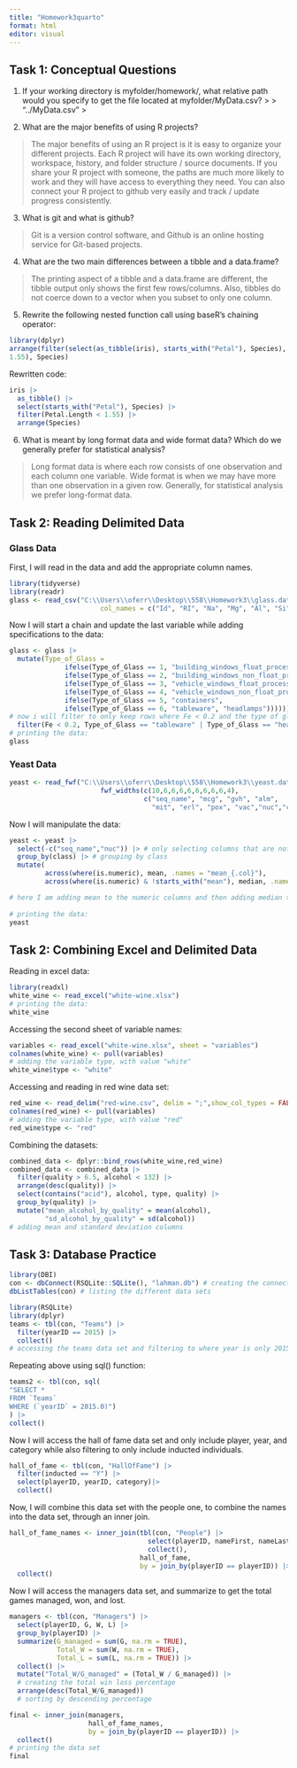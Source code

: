 ```yaml
---
title: "Homework3quarto"
format: html
editor: visual
---
```


## Task 1: Conceptual Questions

1.  If your working directory is myfolder/homework/, what relative path would you specify to get the file
    located at myfolder/MyData.csv?
>
> "../MyData.csv"
>

2.  What are the major benefits of using R projects?

>
> The major benefits of using an R project is it is easy to organize your different projects. Each R project will have its own working directory, workspace, history, and folder structure / source documents. If you share your R project with someone, the paths are much more likely to work and they will have access to everything they need. You can also connect your R project to github very easily and track / update progress consistently.
>

3.  What is git and what is github?

>
> Git is a version control software, and Github is an online hosting service for Git-based projects.
>

4.  What are the two main differences between a tibble and a data.frame?

>
> The printing aspect of a tibble and a data.frame are different, the tibble output only shows the first few rows/columns. Also,  tibbles do not coerce down to a vector when you subset to only one column.
>

5.  
Rewrite the following nested function call using baseR’s chaining operator:
```r
library(dplyr)
arrange(filter(select(as_tibble(iris), starts_with("Petal"), Species), Petal.Length <
1.55), Species)
```

Rewritten code:
```r
iris |>
  as_tibble() |>
  select(starts_with("Petal"), Species) |>
  filter(Petal.Length < 1.55) |>
  arrange(Species)
```



6. What is meant by long format data and wide format data? Which do we generally prefer for statistical analysis?

>
> Long format data is where each row consists of one observation and each column one variable. Wide format is when we may have more than one observation in a given row. Generally, for statistical analysis we prefer long-format data.
>

## Task 2: Reading Delimited Data

### Glass Data  
First, I will read in the data and add the appropriate column names. 
```r
library(tidyverse)
library(readr)
glass <- read_csv("C:\\Users\\oferr\\Desktop\\558\\Homework3\\glass.data", 
                       col_names = c("Id", "RI", "Na", "Mg", "Al", "Si", "K", "Ca","Ba","Fe", "Type_of_Glass"), show_col_types = FALSE)
```
Now I will start a chain and update the last variable while adding specifications to the data:
```r
glass <- glass |>
  mutate(Type_of_Glass = 
              ifelse(Type_of_Glass == 1, "building_windows_float_processed",
              ifelse(Type_of_Glass == 2, "building_windows_non_float_processed",
              ifelse(Type_of_Glass == 3, "vehicle_windows_float_processed",
              ifelse(Type_of_Glass == 4, "vehicle_windows_non_float_processed",
              ifelse(Type_of_Glass == 5, "containers",
              ifelse(Type_of_Glass == 6, "tableware", "headlamps"))))))) |>
# now i will filter to only keep rows where Fe < 0.2 and the type of glass is either tableware and headlamps.
  filter(Fe < 0.2, Type_of_Glass == "tableware" | Type_of_Glass == "headlamps")
# printing the data:
glass
```

### Yeast Data
```r
yeast <- read_fwf("C:\\Users\\oferr\\Desktop\\558\\Homework3\\yeast.data", 
                       fwf_widths(c(10,6,6,6,6,6,6,6,6,4),
                                  c("seq_name", "mcg", "gvh", "alm", 
                                    "mit", "erl", "pox", "vac","nuc","class")),show_col_types = FALSE)
```

Now I will manipulate the data:
```r
yeast <- yeast |>
  select(-c("seq_name","nuc")) |> # only selecting columns that are not seq_name, nuc
  group_by(class) |> # grouping by class
  mutate(
         across(where(is.numeric), mean, .names = "mean_{.col}"),
         across(where(is.numeric) & !starts_with("mean"), median, .names = "median_{.col}"))

# here I am adding mean to the numeric columns and then adding median to the same columns, but I had to specify to not apply it to those that starts with mean
         
# printing the data:
yeast
```

## Task 2: Combining Excel and Delimited Data

Reading in excel data:
```r
library(readxl)
white_wine <- read_excel("white-wine.xlsx")
# printing the data:
white_wine
```
Accessing the second sheet of variable names:
```r
variables <- read_excel("white-wine.xlsx", sheet = "variables")
colnames(white_wine) <- pull(variables)
# adding the variable type, with value "white"
white_wine$type <- "white"
```

Accessing and reading in red wine data set:
```r
red_wine <- read_delim("red-wine.csv", delim = ";",show_col_types = FALSE)
colnames(red_wine) <- pull(variables)
# adding the variable type, with value "red"
red_wine$type <- "red"
```

Combining the datasets:
```r
combined_data <- dplyr::bind_rows(white_wine,red_wine)
combined_data <- combined_data |>
  filter(quality > 6.5, alcohol < 132) |>
  arrange(desc(quality)) |>
  select(contains("acid"), alcohol, type, quality) |>
  group_by(quality) |>
  mutate("mean_alcohol_by_quality" = mean(alcohol),
         "sd_alcohol_by_quality" = sd(alcohol))
# adding mean and standard deviation columns
```


## Task 3: Database Practice
```r
library(DBI)
con <- dbConnect(RSQLite::SQLite(), "lahman.db") # creating the connection to the db
dbListTables(con) # listing the different data sets
```

```r
library(RSQLite)
library(dplyr)
teams <- tbl(con, "Teams") |>
  filter(yearID == 2015) |>
  collect()
# accessing the teams data set and filtering to where year is only 2015
```

Repeating above using sql() function:
```r
teams2 <- tbl(con, sql(
"SELECT *
FROM `Teams`
WHERE (`yearID` = 2015.0)")
) |>
collect()
```

Now I will access the hall of fame data set and only include player, year, and category while also filtering to only include inducted individuals.
```r
hall_of_fame <- tbl(con, "HallOfFame") |>
  filter(inducted == "Y") |>
  select(playerID, yearID, category)|>
  collect()
```

Now, I will combine this data set with the people one, to combine the names into the data set, through an inner join.
```r
hall_of_fame_names <- inner_join(tbl(con, "People") |> 
                                   select(playerID, nameFirst, nameLast) |> 
                                   collect(), 
                                 hall_of_fame, 
                                 by = join_by(playerID == playerID)) |> 
  collect()
```

Now I will access the managers data set, and summarize to get the total games managed, won, and lost. 
```r
managers <- tbl(con, "Managers") |> 
  select(playerID, G, W, L) |> 
  group_by(playerID) |> 
  summarize(G_managed = sum(G, na.rm = TRUE),
            Total_W = sum(W, na.rm = TRUE),
            Total_L = sum(L, na.rm = TRUE)) |> 
  collect() |> 
  mutate("Total_W/G_managed" = (Total_W / G_managed)) |> 
  # creating the total win loss percentage
  arrange(desc(Total_W/G_managed)) 
  # sorting by descending percentage
```


```r
final <- inner_join(managers,
                    hall_of_fame_names, 
                    by = join_by(playerID == playerID)) |> 
  collect()
# printing the data set
final
```

